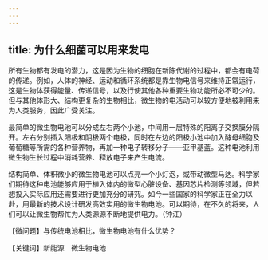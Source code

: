 ```yaml
---
---
---
```

title: 为什么细菌可以用来发电
---




所有生物都有发电的潜力，这是因为生物的细胞在新陈代谢的过程中，都会有电荷的传递。例如，人体的神经、运动和循环系统都是靠生物电信号来维持正常运行，这是生物体获得能量、传递信号，以及行使其他各种重要生物功能所必不可少的。但与其他体形大、结构更复杂的生物相比，微生物的电活动可以较方便地被利用来为人类服务，因此广受关注。

最简单的微生物电池可以分成左右两个小池，中间用一层特殊的阳离子交换膜分隔开。左右分别插入阳极和阴极两个电极，同时在左边的阳极小池中加入酵母细胞及葡萄糖等所需的各种营养物，再加一种电子转移分子——亚甲基蓝。这种电池利用微生物生长过程中消耗营养、释放电子来产生电流。

结构简单、体积微小的微生物电池可以点亮一个小灯泡，或带动微型马达。科学家们期待这种电池能够应用于植入体内的微型心脏设备、基因芯片检测等领域，但若想投入实际应用还需要进行更加充分的研究。如今一些国家的科学家正在全力以赴，用最新的技术设计研发高效实用的微生物电池。可以期待，在不久的将来，人们可以让微生物帮忙为人类源源不断地提供电力。（钟江）





【微问题】与传统电池相比，微生物电池有什么优势？

【关键词】新能源　微生物电池